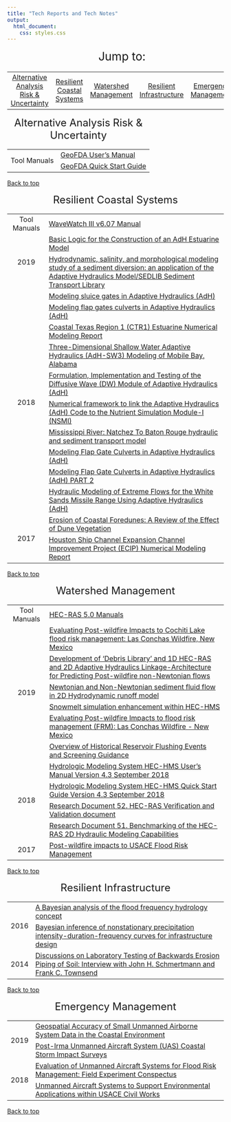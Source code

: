 ---
title: "Tech Reports and Tech Notes"
output:
  html_document:
    css: styles.css
---
<table style="width:100%">
<caption style="font-size:20pt;">Jump to:</caption>
<tr>
<td align="center">
<a href="#AARU">Alternative Analysis Risk & Uncertainty</a></td>
<td align="center">
<a href="#RCS">Resilient Coastal Systems</a></td>
<td align="center">
<a href="#WM">Watershed Management</a></td>
<td align="center">
<a href="#RI">Resilient Infrastructure</a></td>
<td align="center">
<a href="#EM">Emergency Management</a></td>
</tr>
</table>

<table class="sturdy">
<a id="AARU"><caption style="font-size:18pt">Alternative Analysis Risk & Uncertainty</caption></a>
<tr>
<td rowspan="2", align="center">
Tool Manuals
</td>
<td>
<a href="file://share.hec.usace.army.mil/USACE/Kucharski/GeoFda/Users%20Manual/">GeoFDA User's Manual</a>
</td>
</tr>

<tr>
<td>
<a href="file://share.hec.usace.army.mil/USACE/Kucharski/GeoFda/Quick%20Start%20Guide/">GeoFDA Quick Start Guide</a>
</td>
</tr>
</table>
<a href="#top">Back to top</a>

<table class="sturdy">
<a id="RCS"><caption style="font-size:18pt">Resilient Coastal Systems</caption></a>
<tr>
<td align="center">
Tool Manuals
</td>
<td>
<a href="https://github.com/NOAA-EMC/WW3/wiki/files/manual.pdf">WaveWatch III v6.07 Manual</a>
</td>
</tr>

<tr>
<td rowspan="2" align="center">
2019
</td>

<td>
<a href="https://erdc-library.erdc.dren.mil/xmlui/bitstream/handle/11681/32543/ERDC-CHL%20CHETN-IV-117.pdf?sequence=3&isAllowed=y">Basic Logic for the Construction of an AdH Estuarine Model</a>
</td>
</tr>

<tr>
<td>
<a href="http://erdc.summon.serialssolutions.com/?q=adaptive+hydraulics#!/search/document?ho=t&l=en&q=adaptive%20hydraulics&id=FETCHMERGED-erdc_reports_3000163">Hydrodynamic, salinity, and morphological modeling study of a sediment diversion: an application of the Adaptive Hydraulics Model/SEDLIB Sediment Transport Library
</a>
</td>
</tr>

<tr>
<td rowspan="10" align="center">
2018
</td>

<td>
<a href="https://apps.dtic.mil/dtic/tr/fulltext/u2/1063089.pdf">Modeling sluice gates in Adaptive Hydraulics (AdH) 
</a>
</td>
</tr>

<tr>
<td>
<a href="https://usace.contentdm.oclc.org/digital/collection/p266001coll1/id/7750/">Modeling flap gates culverts in Adaptive Hydraulics (AdH)
</a>
</td>
</tr>

<tr>
<td>
<a href="https://www.swg.usace.army.mil/Portals/26/docs/Planning/Public%20Notices-Civil%20Works/Coastal-TX%20DIFR-EIS/Appendix%20C-6%20-%20Draft%20CZMA%20ConsistDetermination.pdf?ver=2018-10-24-151940-057">Coastal Texas Region 1 (CTR1) Estuarine Numerical Modeling Report
</a>
</td>
</tr>

<tr>
<td>
<a href="https://apps.dtic.mil/dtic/tr/fulltext/u2/a615122.pdf">Three-Dimensional Shallow Water Adaptive Hydraulics (AdH-SW3) Modeling of Mobile Bay, Alabama
</a>
</td>
</tr>

<tr>
<td>
<a href="https://apps.dtic.mil/dtic/tr/fulltext/u2/1064153.pdf">Formulation, Implementation and Testing of the Diffusive Wave (DW) Module of Adaptive Hydraulics (AdH)
</a>
</td>
</tr>

<tr>
<td>
<a href="https://apps.dtic.mil/dtic/tr/fulltext/u2/1064152.pdf
">Numerical framework to link the Adaptive Hydraulics (AdH) Code to the Nutrient Simulation Module-I (NSMI)
</a>
</td>
</tr>

<tr>
<td>
<a href="https://usace.contentdm.oclc.org/digital/collection/p266001coll1/id/7852/">Mississippi River: Natchez To Baton Rouge hydraulic and sediment transport model</a>
</td>
</tr>

<tr>
<td>
<a href="https://apps.dtic.mil/dtic/tr/fulltext/u2/1063041.pdf
">Modeling Flap Gate Culverts in Adaptive Hydraulics (AdH)</a>
</td>
</tr>

<tr>
<td>
<a href="https://apps.dtic.mil/dtic/tr/fulltext/u2/1063041.pdf">Modeling Flap Gate Culverts in Adaptive Hydraulics (AdH) PART 2</a>
</td>
</tr>

<tr>
<td>
<a href="https://erdc-library.erdc.dren.mil/xmlui/handle/11681/31337">Hydraulic Modeling of Extreme Flows for the White Sands Missile Range Using Adaptive Hydraulics (AdH)</a>
</td>
</tr>

<tr>
<td rowspan="2" align="center">
2017
</td>

<td>
<a href="https://usace.contentdm.oclc.org/digital/collection/p266001coll1/id/4204/">Erosion of Coastal Foredunes: A Review of the Effect of Dune Vegetation 
</a>
</td>
</tr>

<tr>
<td>
<a href="https://www.swg.usace.army.mil/Portals/26/docs/Planning/Public%20Notices-Civil%20Works/HSC%20ECIP%20DIFR-EIS/App%20P%20Oyster%20Mitigation%20Plan%202%20Aug%202017.pdf?ver=2017-08-23-123734-663">Houston Ship Channel Expansion Channel Improvement Project (ECIP) Numerical Modeling Report
</a>
</td>
</tr>
</table>
<a href="#top">Back to top</a>

<table class="sturdy">
<a id="WM"><caption style="font-size:18pt">Watershed Management</caption></a>
<tr>
<td align="center">
Tool Manuals
</td>
<td>
<a href="https://www.hec.usace.army.mil/software/hec-ras/documentation.aspx">HEC-RAS 5.0 Manuals</a>
</td>
</tr>

<tr>
<td rowspan="6" align="center">
2019
</td>

<td>
<a href="https://www.sedhyd.org/2019/openconf/modules/request.php?module=oc_program&action=view.php&id=220&file=1/220.pdf">Evaluating Post-wildfire Impacts to Cochiti Lake flood risk management: Las Conchas Wildfire, New Mexico
</a>
</td>
</tr>

<tr>
<td>
<a href="https://www.sedhyd.org/2019/openconf/modules/request.php?module=oc_program&action=view.php&id=208&file=1/208.pdf">Development of 'Debris Library' and 1D HEC-RAS and 2D Adaptive Hydraulics Linkage-Architecture for Predicting Post-wildfire non-Newtonian flows
</a>
</td>
</tr>

<tr>
<td>
<a href="https://www.sedhyd.org/2019/openconf/modules/request.php?module=oc_program&action=view.php&id=308&file=1/308.pdf">Newtonian and Non-Newtonian sediment fluid flow in 2D Hydrodynamic runoff model
</a>
</td>
</tr>

<tr>
<td>
<a href="https://www.sedhyd.org/2019/openconf/modules/request.php?module=oc_program&action=view.php&id=58&file=1/58.pdf">Snowmelt simulation enhancement within HEC-HMS
</a>
</td>
</tr>

<tr>
<td>
<a href="https://apps.dtic.mil/dtic/tr/fulltext/u2/1074727.pdf">Evaluating Post-wildfire Impacts to flood risk management (FRM): Las Conchas Wildfire - New Mexico
</a>
</td>
</tr>

<tr>
<td>
<a href="https://erdc-library.erdc.dren.mil/xmlui/handle/11681/33003">Overview of Historical Reservoir Flushing Events and Screening Guidance</a>
</td>
</tr>

<tr>
<td rowspan="4" align="center">
2018
</td>

<td>
<a href="https://www.hec.usace.army.mil/software/hec-hms/documentation/HEC-HMS_QuickStart_Guide_4.3.pdf">Hydrologic Modeling System HEC-HMS User's Manual Version 4.3 September 2018
</a>
</td>
</tr>

<tr>
<td>
<a href="https://www.hec.usace.army.mil/software/hec-hms/documentation/HEC-HMS_Users_Manual_4.3.pdf">Hydrologic Modeling System HEC-HMS Quick Start Guide Version 4.3 September 2018
</a>
</td>
</tr>

<tr>
<td>
<a href="https://www.hec.usace.army.mil/software/hec-ras/documentation/RD-52_HEC-RAS%20Verification%20and%20Validation.pdf">Research Document 52.  HEC-RAS Verification and Validation document
</a>
</td>
</tr>

<tr>
<td>
<a href="https://www.hec.usace.army.mil/software/hec-ras/documentation/RD-51_Benchmarking_2D.pdf">Research Document 51.  Benchmarking of the HEC-RAS 2D Hydraulic Modeling Capabilities
</a>
</td>
</tr>

<tr>
<td align="center">
2017
</td>

<td>
<a href="https://operations.erdc.dren.mil/Flood/pdfs/FRM-1704.pdf">Post-wildfire impacts to USACE Flood Risk Management</a>
</td>
</tr>
</table>
<a href="#top">Back to top</a>


<table class="sturdy">
<a id="RI"><caption style="font-size:18pt">Resilient Infrastructure</caption></a>
<tr>
<td rowspan="2", align="center">
2016
</td>
<td>
<a href="http://hdl.handle.net/11681/21563">A Bayesian analysis of the flood frequency hydrology concept</a>
</td>
</tr>

<tr>
<td>
<a href="http://hdl.handle.net/11681/21566">Bayesian inference of nonstationary precipitation intensity-duration-frequency curves for infrastructure design</a>
</td>
</tr>

<tr>
<td align="center">
2014
</td>

<td>
<a href="https://apps.dtic.mil/dtic/tr/fulltext/u2/a613391.pdf">Discussions on Laboratory Testing of Backwards Erosion Piping of Soil: Interview with John H. Schmertmann and Frank C. Townsend</a>
</td>
</tr>
</table>
<a href="#top">Back to top</a>

<table class="sturdy">
<a id="EM"><caption style="font-size:18pt">Emergency Management</caption></a>
<tr>
<td rowspan="2", align="center">
2019
</td>
<td>
<a href="https://apps.dtic.mil/docs/citations/AD1067894">Geospatial Accuracy of Small Unmanned Airborne System Data in the Coastal Environment</a>
</td>
</tr>

<tr>
<td>
<a href="https://apps.dtic.mil/dtic/tr/fulltext/u2/1070326.pdf">Post-Irma Unmanned Aircraft System (UAS) Coastal Storm Impact Surveys</a>
</td>
</tr>

<td rowspan="2", align="center">
2018
</td>
<td>
<a href="https://apps.dtic.mil/dtic/tr/fulltext/u2/1064151.pdf">Evaluation of Unmanned Aircraft Systems for Flood Risk Management: Field Experiment Conspectus</a>
</td>
</tr>

<tr>
<td>
<a href="https://apps.dtic.mil/docs/citations/AD1061251">Unmanned Aircraft Systems to Support Environmental Applications within USACE Civil Works
</a>
</td>
</tr>
</table>
<a href="#top">Back to top</a>
